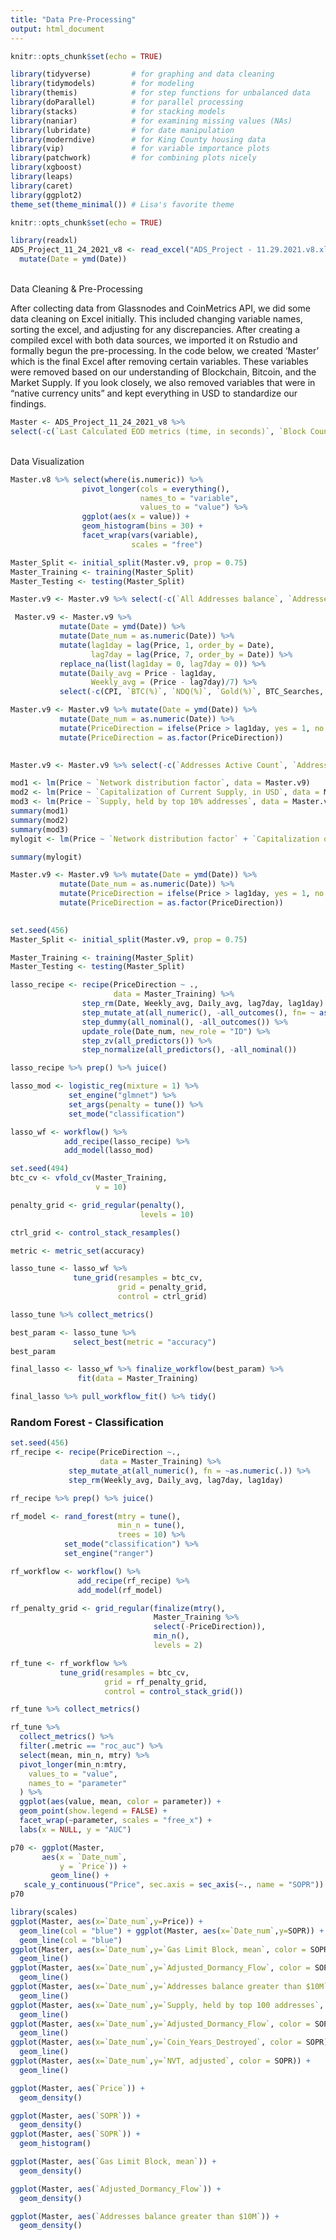```yaml
---
title: "Data Pre-Processing"
output: html_document
---
```


```r
knitr::opts_chunk$set(echo = TRUE)
```


```r
library(tidyverse)         # for graphing and data cleaning
library(tidymodels)        # for modeling
library(themis)            # for step functions for unbalanced data
library(doParallel)        # for parallel processing
library(stacks)            # for stacking models
library(naniar)            # for examining missing values (NAs)
library(lubridate)         # for date manipulation
library(moderndive)        # for King County housing data
library(vip)               # for variable importance plots
library(patchwork)         # for combining plots nicely
library(xgboost)
library(leaps)
library(caret)
library(ggplot2)
theme_set(theme_minimal()) # Lisa's favorite theme
```


```r
knitr::opts_chunk$set(echo = TRUE)
```

```r
library(readxl)
ADS_Project_11_24_2021_v8 <- read_excel("ADS_Project - 11.29.2021.v8.xlsx") %>% 
  mutate(Date = ymd(Date))
```


<br> Data Cleaning & Pre-Processing

After collecting data from Glassnodes and CoinMetrics API, we did some data cleaning on Excel initially. This included changing variable names, sorting the excel, and adjusting for any discrepancies. After creating a compiled excel with both data sources, we imported it on Rstudio and formally begun the pre-processing. In the code below, we created 'Master' which is the final Excel after removing certain variables. These variables were removed based on our understanding of Blockchain, Bitcoin, and the Market Supply. If you look closely, we also removed variables that were in "native currency units" and kept everything in USD to standardize our findings. 


```r
Master <- ADS_Project_11_24_2021_v8 %>%
select(-c(`Last Calculated EOD metrics (time, in seconds)`, `Block Count`, `Block Size (mean, in bytes)`, `Block Weight, (mean`, `Capitalization of current supply, MVRV`, `Capitalization of free float, MVRV`, `Difficulty, Last Block`, `Difficulty, Mean Block`, `Mean Transaction Fee per Byte of all blocks, native units`, `Mean Transaction Fee per Byte, native units`, `Median Transaction Fee, native units`, `Median Fee per Transacation, USD`, `Addresses balance greater than 0.001 native units`, `Addresses balance greater than 0.01 native units`, `Addresses balance greater than 0.1 native units`,`Addresses balance greater than 100 native units`, `Addresses balance greater than 100K native units`, `Addresses balance greater than 10 native units`, `Addresses balance greater than 10K native units`, `Addresses balance greater than 1 native units`, `Addresses balance greater than 1K native units`, `Addresses balance greater than 1M native units`, `Addresses balance greater than 1in100K`, `Addresses balance greater than 1in100M`, `Addresses balance greater than 1in10B`, `Addresses balance greater than 1in10K`, `Addresses balance greater than 1in10K`, `Addresses balance greater than 1in10M`, `Addresses balance greater than 1in1B`, `Addresses balance greater than 1in1K`, `Addressesbalance greater than 1in1M`, `Total Fees, native units`, `Flow to exchanges, native units`, `Flow out exchanges, native units`, `Gas Limit Block`, `Gas Limit, transaction`, `Gas Used, transaction`, `Hash Rate Mean, 30d`, `Issuance, native units`, `Issuance, percent annualized`, `Issuance,  percent daily`, `Issuance Total, native units`,`NVT, adjusted, 90d MA`, `NVT, adjusted, free float,  90d MA`, `ROI, 1y (%)`, `Revenue, per hash unit (Native Currency)`, `Revenue Daily, per hash unit/second (Native Currency)`, `Miner Rev (Native Currency)`, `Supply, 10y Active`, `Supply, 5yr Active`, `Supply, 4yr Active`, `Supply, 3yr Active`, `Supply, 1yr Active Trailing (%)`, `Supply, in addresses (<0.001, native currency)`, `Supply, in addresses (<0.01M, native currency)`, `Supply, in addresses (<0.1, native currency)`, `Supply, in addresses (<1, native currency)`, `Supply, in addresses (<10, native currency)`, `Supply, in addresses (<100, native currency)`, `Supply, in addresses (<100K, native currency)`, `Supply, in addresses (<10K, native currency)`, `Supply, in addresses (<1K, native currency)`, `Supply, in addresses (<1M, native currency)`, `Supply, Miner address with 1 mining entity (native currency)`, `Supply, All Miners (native currency)`, `Transactions, adjusted transfer value (native currency)`, `Transactions, mean transfer value (native currency)`, `Transactions, median transfer value (native currency)`, `Transactions, mean transfer value ($)`, `Transactions, median transfer value (native currency)`, `Velocity, 1yr current supply`, `Volatility, 180d daily returns`, `Volatility, 30d daily returns`, `Price, BTC`, `Transactions, median transfer value ($)`, `Price, ($)`))
```

<br> Data Visualization

```r
Master.v8 %>% select(where(is.numeric)) %>%
                pivot_longer(cols = everything(),
                             names_to = "variable",
                             values_to = "value") %>%
                ggplot(aes(x = value)) +
                geom_histogram(bins = 30) + 
                facet_wrap(vars(variable),
                           scales = "free")
```

```r
Master_Split <- initial_split(Master.v9, prop = 0.75)
Master_Training <- training(Master_Split)
Master_Testing <- testing(Master_Split)
```


```r
Master.v9 <- Master.v9 %>% select(-c(`All Addresses balance`, `Addresses balance greater than $100`, `Addresses balance greater than $10`, `Addresses balance greater than $1`, `Capitalization of active native units supply, in USD`, `Capitalization of free float, in USD`, `Capitalization realized, USD`, `NVT, adjusted, free float`, `Miner Rev ($)`, `Supply, current`, `Flow transfers exchanges`, `Supply, address balance (<1in100M)`, `Supply, in addresses (<$1M)`, `Transactions, transfer count`, `NUPL`, `rHODL`))
```

```r
 Master.v9 <- Master.v9 %>%
           mutate(Date = ymd(Date)) %>% 
           mutate(Date_num = as.numeric(Date)) %>%
           mutate(lag1day = lag(Price, 1, order_by = Date),
                  lag7day = lag(Price, 7, order_by = Date)) %>%
           replace_na(list(lag1day = 0, lag7day = 0)) %>% 
           mutate(Daily_avg = Price - lag1day,
                  Weekly_avg = (Price - lag7day)/7) %>%
           select(-c(CPI, `BTC(%)`, `NDQ(%)`, `Gold(%)`, BTC_Searches, `BTCS(%)`))
```


```r
Master.v9 <- Master.v9 %>% mutate(Date = ymd(Date)) %>% 
           mutate(Date_num = as.numeric(Date)) %>%
           mutate(PriceDirection = ifelse(Price > lag1day, yes = 1, no = 0)) %>%
           mutate(PriceDirection = as.factor(PriceDirection)) 
        
```

```r
Master.v9 <- Master.v9 %>% select(-c(`Addresses Active Count`, `Addresses balance greater than $100K`, `Addresses balance greater than $10K`, `Addresses balance greater than $1K`, `Block, weight, total`, `Addresses balance greater than $1M`, `Network distribution factor`, `Capitalization of Current Supply, in USD`, `Supply, held by top 10% addresses`))
```


```r
mod1 <- lm(Price ~ `Network distribution factor`, data = Master.v9)
mod2 <- lm(Price ~ `Capitalization of Current Supply, in USD`, data = Master.v9)
mod3 <- lm(Price ~ `Supply, held by top 10% addresses`, data = Master.v9)
summary(mod1)
summary(mod2)
summary(mod3)
mylogit <- lm(Price ~ `Network distribution factor` + `Capitalization of Current Supply, in USD` + `Supply, held by top 10% addresses`, data = Master.v9)

summary(mylogit)
```






```r
Master.v9 <- Master.v9 %>% mutate(Date = ymd(Date)) %>% 
           mutate(Date_num = as.numeric(Date)) %>%
           mutate(PriceDirection = ifelse(Price > lag1day, yes = 1, no = 0)) %>%
           mutate(PriceDirection = as.factor(PriceDirection)) 
        
```

```r
set.seed(456)
Master_Split <- initial_split(Master.v9, prop = 0.75)

Master_Training <- training(Master_Split)
Master_Testing <- testing(Master_Split)
```

```r
lasso_recipe <- recipe(PriceDirection ~ .,
                       data = Master_Training) %>%
                step_rm(Date, Weekly_avg, Daily_avg, lag7day, lag1day) %>%
                step_mutate_at(all_numeric(), -all_outcomes(), fn= ~ as.numeric(.)) %>%
                step_dummy(all_nominal(), -all_outcomes()) %>%
                update_role(Date_num, new_role = "ID") %>%
                step_zv(all_predictors()) %>%
                step_normalize(all_predictors(), -all_nominal())

lasso_recipe %>% prep() %>% juice()
```

```r
lasso_mod <- logistic_reg(mixture = 1) %>%
             set_engine("glmnet") %>% 
             set_args(penalty = tune()) %>% 
             set_mode("classification")

lasso_wf <- workflow() %>%
            add_recipe(lasso_recipe) %>%
            add_model(lasso_mod) 
```

```r
set.seed(494)
btc_cv <- vfold_cv(Master_Training,
                   v = 10)

penalty_grid <- grid_regular(penalty(),
                             levels = 10)

ctrl_grid <- control_stack_resamples()

metric <- metric_set(accuracy)
```

```r
lasso_tune <- lasso_wf %>%
              tune_grid(resamples = btc_cv,
                        grid = penalty_grid,
                        control = ctrl_grid)

lasso_tune %>% collect_metrics()
```

```r
best_param <- lasso_tune %>%
              select_best(metric = "accuracy")
best_param
```

```r
final_lasso <- lasso_wf %>% finalize_workflow(best_param) %>%
               fit(data = Master_Training)

final_lasso %>% pull_workflow_fit() %>% tidy()
```

### Random Forest - Classification

```r
set.seed(456)
rf_recipe <- recipe(PriceDirection ~.,
                    data = Master_Training) %>%
             step_mutate_at(all_numeric(), fn = ~as.numeric(.)) %>%
             step_rm(Weekly_avg, Daily_avg, lag7day, lag1day) 

rf_recipe %>% prep() %>% juice()
```

```r
rf_model <- rand_forest(mtry = tune(),
                        min_n = tune(),
                        trees = 10) %>%
            set_mode("classification") %>%
            set_engine("ranger")

rf_workflow <- workflow() %>%
               add_recipe(rf_recipe) %>%
               add_model(rf_model)

rf_penalty_grid <- grid_regular(finalize(mtry(),
                                Master_Training %>%
                                select(-PriceDirection)),
                                min_n(),
                                levels = 2)

rf_tune <- rf_workflow %>%
           tune_grid(resamples = btc_cv,
                     grid = rf_penalty_grid,
                     control = control_stack_grid())

rf_tune %>% collect_metrics()

```

```r
rf_tune %>%
  collect_metrics() %>%
  filter(.metric == "roc_auc") %>%
  select(mean, min_n, mtry) %>%
  pivot_longer(min_n:mtry,
    values_to = "value",
    names_to = "parameter"
  ) %>%
  ggplot(aes(value, mean, color = parameter)) +
  geom_point(show.legend = FALSE) +
  facet_wrap(~parameter, scales = "free_x") +
  labs(x = NULL, y = "AUC")

```
```r
p70 <- ggplot(Master,
       aes(x = `Date_num`,
           y = `Price`)) + 
         geom_line() + 
   scale_y_continuous("Price", sec.axis = sec_axis(~., name = "SOPR"))
p70

```

```r
library(scales)
ggplot(Master, aes(x=`Date_num`,y=Price)) + 
  geom_line(col = "blue") + ggplot(Master, aes(x=`Date_num`,y=SOPR)) + 
  geom_line(col = "blue")
ggplot(Master, aes(x=`Date_num`,y=`Gas Limit Block, mean`, color = SOPR)) + 
  geom_line()
ggplot(Master, aes(x=`Date_num`,y=`Adjusted_Dormancy_Flow`, color = SOPR)) + 
  geom_line()
ggplot(Master, aes(x=`Date_num`,y=`Addresses balance greater than $10M`, color = SOPR)) + 
  geom_line()
ggplot(Master, aes(x=`Date_num`,y=`Supply, held by top 100 addresses`, color = SOPR)) + 
  geom_line()
ggplot(Master, aes(x=`Date_num`,y=`Adjusted_Dormancy_Flow`, color = SOPR)) + 
  geom_line()
ggplot(Master, aes(x=`Date_num`,y=`Coin_Years_Destroyed`, color = SOPR)) + 
  geom_line()
ggplot(Master, aes(x=`Date_num`,y=`NVT, adjusted`, color = SOPR)) + 
  geom_line()
```

```r
ggplot(Master, aes(`Price`)) +
  geom_density()

ggplot(Master, aes(`SOPR`)) +
  geom_density()
ggplot(Master, aes(`SOPR`)) +
  geom_histogram()

ggplot(Master, aes(`Gas Limit Block, mean`)) +
  geom_density()

ggplot(Master, aes(`Adjusted_Dormancy_Flow`)) +
  geom_density()

ggplot(Master, aes(`Addresses balance greater than $10M`)) +
  geom_density()



```

